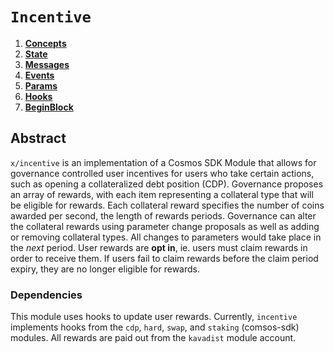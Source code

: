 # `Incentive`

1. **[Concepts](concepts)**
2. **[State](state)**
3. **[Messages](messages)**
4. **[Events](events)**
5. **[Params](params)**
6. **[Hooks](hooks)**
7. **[BeginBlock](begin_block)**

## Abstract

`x/incentive` is an implementation of a Cosmos SDK Module that allows for governance controlled user incentives for users who take certain actions, such as opening a collateralized debt position (CDP). Governance proposes an array of rewards, with each item representing a collateral type that will be eligible for rewards. Each collateral reward specifies the number of coins awarded per second, the length of rewards periods. Governance can alter the collateral rewards using parameter change proposals as well as adding or removing collateral types. All changes to parameters would take place in the _next_ period. User rewards are **opt in**, ie. users must claim rewards in order to receive them. If users fail to claim rewards before the claim period expiry, they are no longer eligible for rewards.

### Dependencies

This module uses hooks to update user rewards. Currently, `incentive` implements hooks from the `cdp`, `hard`, `swap`, and `staking` (comsos-sdk) modules. All rewards are paid out from the `kavadist` module account.


